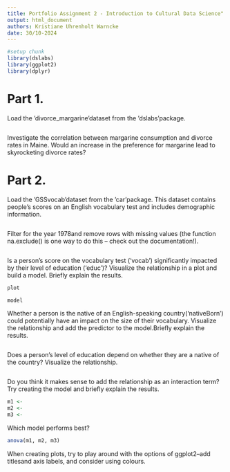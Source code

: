 ```yaml
---
title: Portfolio Assignment 2 - Introduction to Cultural Data Science"
output: html_document
authors: Kristiane Uhrenholt Warncke
date: 30/10-2024
---
```


```r
#setup chunk
library(dslabs)
library(ggplot2)
library(dplyr)

```


# Part 1. 

Load  the 'divorce_margarine'dataset  from  the 'dslabs'package.  
```r

```


Investigate  the  correlation between  margarine  consumption  and  divorce  rates  in  Maine.  Would  an  increase  in  the preference for margarine lead to skyrocketing divorce rates?

# Part 2.

Load the ‘GSSvocab’dataset from the ‘car’package. This dataset contains people’s scores on an English vocabulary test and includes demographic information.
```r

```

Filter for the year 1978and remove rows with missing values (the function na.exclude() is one way to do this – check out the documentation!).
```r

```

Is a person’s  score on the vocabulary test  (‘vocab’) significantly impacted by their level  of education (‘educ’)? Visualize the relationship in a plot and build a model. Briefly explain the results. 

```r
plot
```

```r
model
```

Whether a person is the native of an English-speaking country(‘nativeBorn’) could potentially have an impact on the size of their vocabulary. Visualize the relationship and add the predictor to the model.Briefly explain the results.
```r

```



Does  a  person’s  level  of  education  depend  on  whether they  are  a  native  of  the  country? Visualize the relationship. 
```r

```


Do you think it makes sense to add the relationship as an interaction term? Try creating the model and briefly explain the results.
```r
m1 <- 
m2 <- 
m3 <- 
```


Which model performs best? 
```r
anova(m1, m2, m3)
```

When creating plots, try to play around with the options of ggplot2–add titlesand axis labels, and consider using colours.
